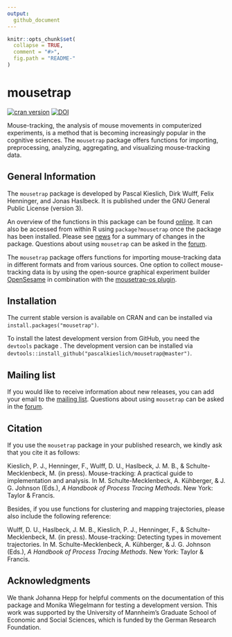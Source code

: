 ```yaml
---
output:
  github_document
---
```


<!-- README.md is generated from README.Rmd. Please edit that file -->

```r
knitr::opts_chunk$set(
  collapse = TRUE,
  comment = "#>",
  fig.path = "README-"
)
```

# mousetrap

[![cran version](http://www.r-pkg.org/badges/version/mousetrap)](https://CRAN.R-project.org/package=mousetrap)
[![DOI](https://zenodo.org/badge/DOI/10.5281/zenodo.596640.svg)](https://doi.org/10.5281/zenodo.596640)

Mouse-tracking, the analysis of mouse movements in computerized experiments, is a method that is becoming increasingly popular in the cognitive sciences.
The `mousetrap` package offers functions for importing, preprocessing, analyzing, aggregating, and visualizing mouse-tracking data.

## General Information

The `mousetrap` package is developed by Pascal Kieslich, Dirk Wulff, Felix Henninger, and Jonas Haslbeck. It is published under the GNU General Public License (version 3).

An overview of the functions in this package can be found [online](http://pascalkieslich.github.io/mousetrap/reference/mousetrap.html).
It can also be accessed from within R using `package?mousetrap` once the package has been installed.
Please see [news](http://pascalkieslich.github.io/mousetrap/news) for a summary of changes in the package. Questions about using `mousetrap` can be asked in the [forum](http://forum.cogsci.nl/index.php?p=/categories/mousetrap).

The `mousetrap` package offers functions for importing mouse-tracking data in different formats and from various sources. One option to collect mouse-tracking data is by using the open-source graphical experiment builder [OpenSesame](http://osdoc.cogsci.nl/) in combination with the [mousetrap-os plugin](https://github.com/pascalkieslich/mousetrap-os).


## Installation

The current stable version is available on CRAN and can be installed via `install.packages("mousetrap")`.

To install the latest development version from GitHub, you need the `devtools` package .
The development version can be installed via `devtools::install_github("pascalkieslich/mousetrap@master")`.

## Mailing list

If you would like to receive information about new releases, you can add your email to the [mailing list](http://eepurl.com/co1AqX). Questions about using `mousetrap` can be asked in the [forum](http://forum.cogsci.nl/index.php?p=/categories/mousetrap).


## Citation

If you use the `mousetrap` package in your published research, we kindly ask that you cite it as follows:

Kieslich, P. J., Henninger, F., Wulff, D. U., Haslbeck, J. M. B., & Schulte-Mecklenbeck, M. (in press). Mouse-tracking: A practical guide to implementation and analysis. In M. Schulte-Mecklenbeck, A. Kühberger, & J. G. Johnson (Eds.), _A Handbook of Process Tracing Methods_. New York: Taylor & Francis.

Besides, if you use functions for clustering and mapping trajectories, please also include the following reference:

Wulff, D. U., Haslbeck, J. M. B., Kieslich, P. J., Henninger, F., & Schulte-Mecklenbeck, M. (in press). Mouse-tracking: Detecting types in movement trajectories. In M. Schulte-Mecklenbeck, A. Kühberger, & J. G. Johnson (Eds.), _A Handbook of Process Tracing Methods_. New York: Taylor & Francis.

## Acknowledgments

We thank Johanna Hepp for helpful comments on the documentation of this package and Monika Wiegelmann for testing a development version. This work was supported by the University of Mannheim's Graduate School of Economic and Social Sciences, which is funded by the German Research Foundation.